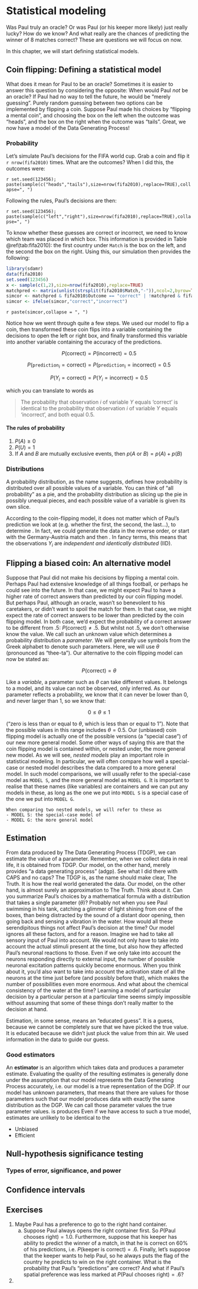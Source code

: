# Statistical modeling

Was Paul truly an oracle? Or was Paul (or his keeper more likely) just really lucky? How do we know? And what really are the chances of predicting the winner of 8 matches correct? These are questions we will focus on now.

In this chapter, we will start defining statistical models.

## Coin flipping: Defining a statistical model

What does it mean for Paul to be an oracle? Sometimes it is easier to answer this question by considering the opposite: When would Paul _not_ be an oracle? If Paul had no way to tell the future, he would be "merely guessing". Purely random guessing between two options can be implemented by flipping a coin. Suppose Paul made his choices by "flipping a mental coin", and choosing the box on the left when the outcome was "heads", and the box on the right when the outcome was "tails". Great, we now have a model of the Data Generating Process!

### Probability

Let's simulate Paul's decisions for the FIFA world cup. Grab a coin and flip it `r nrow(fifa2010)` times. What are the outcomes? When I did this, the outcomes were:

`r set.seed(123456); paste(sample(c("heads","tails"),size=nrow(fifa2010),replace=TRUE),collapse=", ")`

Following the rules, Paul's decisions are then:

`r set.seed(123456); paste(sample(c("left","right"),size=nrow(fifa2010),replace=TRUE),collapse=", ")`

To know whether these guesses are correct or incorrect, we need to know which team was placed in which box. This information is provided in Table \@ref(tab:fifa2010): the first country under `Match` is the box on the left, and the second the box on the right. Using this, our simulation then provides the following:  

```r
library(sdamr)
data(fifa2010)
set.seed(123456)
x <- sample(c(1,2),size=nrow(fifa2010),replace=TRUE)
matchpred <- matrix(unlist(strsplit(fifa2010$Match,"-")),ncol=2,byrow=TRUE)[cbind(1:nrow(fifa2010),x)] == fifa2010$Prediction
simcor <- matchpred & fifa2010$Outcome == "correct" | !matchpred & fifa2010$Outcome != "correct"
simcor <- ifelse(simcor,"correct","incorrect")
```

`r paste(simcor,collapse = ", ")`

Notice how we went through quite a few steps. We used our model to flip a coin, then transformed these coin flips into a variable containing the decisions to open the left or right box, and finally transformed this variable into another variable containing the accuracy of the predictions. 

$$P(\text{correct}) = P(\text{incorrect}) = 0.5$$

$$P(\texttt{prediction}_i = \text{correct}) = P(\texttt{prediction}_i = \text{incorrect}) = 0.5$$

$$P(Y_i = \text{correct}) = P(Y_i = \text{incorrect}) = 0.5$$

which you can translate to words as 

> The probability that observation $i$ of variable $Y$ equals 'correct' is identical to the probability that observation $i$ of variable $Y$ equals 'incorrect', and both equal 0.5.

#### The rules of probability

1. $P(A) \geq 0$
2. $P(U) = 1$
3. If $A$ and $B$ are mutually exclusive events, then $p(A \text{ or } B) = p(A) + p(B)$ 

### Distributions

A probability distribution, as the name suggests, defines how probability is distributed over all possible values of a variable. You can think of "all probability" as a pie, and the probability distribution as slicing up the pie in possibly unequal pieces, and each possible value of a variable is given its own slice.  



According to the coin-flipping model, it does not matter which of Paul's prediction we look at (e.g. whether the first, the second, the last...), to determine . In fact, we could generate the data in the reverse order, or start with the Germany-Austria match and then . In fancy terms, this means that the observations $Y_i$ are _independent and identically distributed_ (IID). 

## Flipping a biased coin: An alternative model

Suppose that Paul did not make his decisions by flipping a mental coin. Perhaps Paul had extensive knowledge of all things football, or perhaps he could see into the future. In that case, we might expect Paul to have a higher rate of correct answers than predicted by our coin flipping model. But perhaps Paul, although an oracle, wasn't so benevolent to his caretakers, or didn't want to spoil the match for them. In that case, we might expect the rate of correct answers to be lower than predicted by the coin flipping model. In both case, we'd expect the probability of a correct answer to be different from .5: $P(\text{correct}) \neq .5$. But whilst not .5, we don't otherwise know the value. We call such an unknown value which determines a probability distribution a _parameter_. We will generally use symbols from the Greek alphabet to denote such parameters. Here, we will use $\theta$ (pronounced as "thee-ta"). Our alternative to the coin flipping model can now be stated as:

$$P(\text{correct}) = \theta$$

Like a _variable_, a parameter such as $\theta$ can take different values. It belongs to a model, and its value can not be observed, only inferred. As our parameter reflects a probability, we know that it can never be lower than 0, and never larger than 1, so we know that:

$$0 \leq \theta \leq 1$$

("zero is less than or equal to $\theta$, which is less than or equal to 1"). Note that the possible values in this range includes $\theta = 0.5$. Our (unbiased) coin flipping model is actually one of the possible versions (a "special case") of our new more general model. Some other ways of saying this are that the coin flipping model is contained within, or nested under, the more general new model.  As we will see, _nested models_ play an important role in statistical modeling. In particular, we will often compare how well a special-case or nested model describes the data compared to a more general model. In such model comparisons, we will usually refer to the special-case model as `MODEL S`, and the more general model as `MODEL G`. It is important to realise that these names (like variables) are containers and we can put any models in these, as long as the one we put into `MODEL S` is a special case of the one we put into `MODEL G`.

```block2
When comparing two nested models, we will refer to these as
- MODEL S: the special-case model of
- MODEL G: the more general model
```

## Estimation

From data produced by The Data Generating Process (TDGP), we can estimate the value of a parameter. Remember, when we collect data in real life, it is obtained from TDGP. Our model, on the other hand, merely provides "a data generating process" (adgp). See what I did there with CAPS and no caps? The TDGP is, as the name should make clear, The Truth. It is how the real world generated the data. Our model, on the other hand, is almost surely an approximation to The Truth. Think about it. Can you summarize Paul's choices by a mathematical formula with a distribution that takes a single parameter ($\theta$)? Probably not when you see Paul swimming in his tank, catching a glimmer of light shining from one of the boxes, than being distracted by the sound of a distant door opening, then going back and sensing a vibration in the water. How would all these serendipitous things not affect Paul's decision at the time? Our model ignores all these factors, and for a reason. Imagine we had to take all sensory input of Paul into account. We would not only have to take into account the actual stimuli present at the time, but also how they affected Paul's neuronal reactions to those. Even if we only take into account the neurons responding directly to external input, the number of possible neuronal excitation patterns quickly become enormous. When you think about it, you'd also want to take into account the activation state of all the neurons at the time just before (and possibly before that), which makes the number of possibilities even more enormous. And what about the chemical consistency of the water at the time? Learning a model of particular decision by a particular person at a particular time seems simply impossible without assuming that some of these things don't really matter to the decision at hand.   

Estimation, in some sense, means an "educated guess". It is a guess, because we cannot be completely sure that we have picked the true value. It is educated because we didn't just pluck the value from thin air. We used information in the data to guide our guess. 

### Good estimators

An __estimator__ is an algorithm which takes data and produces a parameter estimate. Evaluating the quality of the resulting estimates is generally done under the assumption that our model represents the Data Generating Process accurately, i.e. our model is a true representation of the DGP. If our model has unknown parameters, that means that there are values for those parameters such that our model produces data with exactly the same distribution as the DGP. We can call those parameter values the true parameter values. is produces Even if we have access to such a true model, estimates are unlikely to be identical to the  

- Unbiased
- Efficient


## Null-hypothesis significance testing

### Types of error, significance, and power

## Confidence intervals


## Exercises

1. Maybe Paul has a preference to go to the right hand container. 
    a. Suppose Paul always opens the right container first. So $P(\text{Paul chooses right}) = 1.0$. Furthermore, suppose that his keeper has ability to predict the winner of a match, in that he is correct on 60% of his predictions, i.e. $P(\text{keeper is correct}) = .6$. Finally, let's suppose that the keeper wants to help Paul, so he always puts the flag of the country he predicts to win on the right container. What is the probability that Paul's "predictions" are correct? And what if Paul's spatial preference was less marked at $P(\text{Paul chooses right}) = .6$?
2. 
  
  